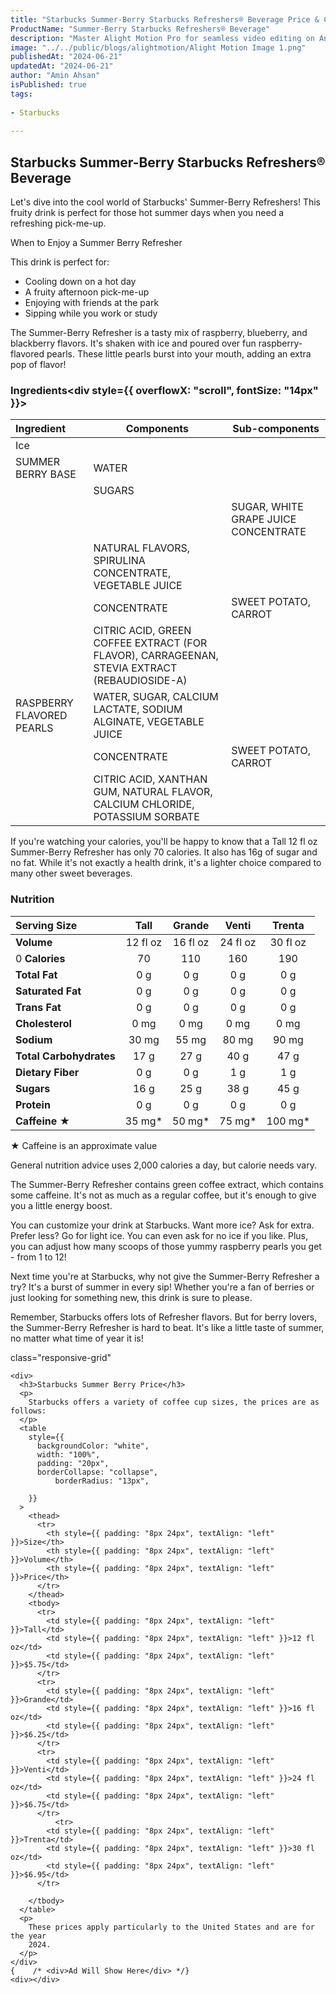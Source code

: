 ```yaml
---
title: "Starbucks Summer-Berry Starbucks Refreshers® Beverage Price & Calories"
ProductName: "Summer-Berry Starbucks Refreshers® Beverage" 
description: "Master Alight Motion Pro for seamless video editing on Android, iOS, and Tablets with our ultimate guide, unlocking advanced features and elevating your skills in 2024!"
image: "../../public/blogs/alightmotion/Alight Motion Image 1.png"
publishedAt: "2024-06-21"
updatedAt: "2024-06-21"
author: "Amin Ahsan"
isPublished: true
tags:
 
- Starbucks
      
---
```


 
## Starbucks Summer-Berry Starbucks Refreshers® Beverage 

Let's dive into the cool world of Starbucks' Summer-Berry Refreshers! This fruity drink is perfect for those hot summer days when you need a refreshing pick-me-up.

When to Enjoy a Summer Berry Refresher

This drink is perfect for:
- Cooling down on a hot day
- A fruity afternoon pick-me-up
- Enjoying with friends at the park
- Sipping while you work or study

The Summer-Berry Refresher is a tasty mix of raspberry, blueberry, and blackberry flavors. It's shaken with ice and poured over fun raspberry-flavored pearls. These little pearls burst into your mouth, adding an extra pop of flavor!




<style jsx>{`
  .table-container {
    overflow-x: auto;
    position: relative;
  }
  .table-container table {
    border-collapse: collapse;
    width: 30%;
  }
  .table-container th,
  .table-container td {
    border: 1px solid #ddd;
    padding: 2px;
    min-width: 30px;
    font-size: 11px;
  }
  .table-container th:first-child,
  .table-container td:first-child {
    position: sticky;
    left: 0;
    background-color: white;
    z-index: 1;
  }
  @media (max-width: 768px) {
    .table-container th:not(:first-child),
    .table-container td:not(:first-child) {
      min-width: 50px;
    }
  }
`}</style>


### Ingredients<div style={{ overflowX: "scroll", fontSize: "14px" }}>
  | Ingredient                         | Components       | Sub-components |
  |:-----------------------------------|------------------|----------------|
  | Ice                                |                  |                | 
  | SUMMER BERRY BASE                  | WATER            |                | 
  |                                    | SUGARS           |                | 
  |                                    |                  | SUGAR, WHITE GRAPE JUICE CONCENTRATE | 
  |                                    | NATURAL FLAVORS, SPIRULINA CONCENTRATE, VEGETABLE JUICE                 |                | 
  |                  | CONCENTRATE      | SWEET POTATO, CARROT| 
  |                  | CITRIC ACID, GREEN COFFEE EXTRACT (FOR FLAVOR), CARRAGEENAN, STEVIA EXTRACT (REBAUDIOSIDE-A)                 |                | 
  | RASPBERRY FLAVORED PEARLS|WATER, SUGAR, CALCIUM LACTATE, SODIUM ALGINATE, VEGETABLE JUICE                  |                | 
  |                  | CONCENTRATE      |SWEET POTATO, CARROT| 
  |                  | CITRIC ACID, XANTHAN GUM, NATURAL FLAVOR, CALCIUM CHLORIDE, POTASSIUM SORBATE                 |                | 
</div>

If you're watching your calories, you'll be happy to know that a Tall 12 fl oz Summer-Berry Refresher has only 70 calories. It also has 16g of sugar and no fat. While it's not exactly a health drink, it's a lighter choice compared to many other sweet beverages.
### Nutrition
| Serving Size             | Tall            | Grande         | Venti          | Trenta         |
|:-------------------------|:---------------:|:--------------:|:--------------:|:--------------:|
| **Volume**               | 12 fl oz        | 16 fl oz       | 24 fl oz       | 30 fl oz       |
|0 **Calories**             | 70              | 110            | 160            | 190            |
| **Total Fat**            | 0 g             | 0 g            | 0 g            | 0 g            |
| **Saturated Fat**        | 0 g             | 0 g            | 0 g            | 0 g            |
| **Trans Fat**            | 0 g             | 0 g            | 0 g            | 0 g            |
| **Cholesterol**          | 0 mg            | 0 mg           | 0 mg           | 0 mg           |
| **Sodium**               | 30 mg           | 55 mg          | 80 mg          | 90 mg          |
| **Total Carbohydrates**  | 17 g            | 27 g           | 40 g           | 47 g           |
| **Dietary Fiber**        | 0 g             | 0 g            | 1 g            | 1 g            |
| **Sugars**               | 16 g            | 25 g           | 38 g           | 45 g           |
| **Protein**              | 0 g             | 0 g            | 0 g            | 0 g            |
| **Caffeine ★**           | 35 mg*          | 50 mg*         | 75 mg*         | 100 mg*        |


★ Caffeine is an approximate value

General nutrition advice uses 2,000 calories a day, but calorie needs vary.

The Summer-Berry Refresher contains green coffee extract, which contains some caffeine. It's not as much as a regular coffee, but it's enough to give you a little energy boost.

You can customize your drink at Starbucks. Want more ice? Ask for extra. Prefer less? Go for light ice. You can even ask for no ice if you like. Plus, you can adjust how many scoops of those yummy raspberry pearls you get - from 1 to 12!

Next time you're at Starbucks, why not give the Summer-Berry Refresher a try? It's a burst of summer in every sip! Whether you're a fan of berries or just looking for something new, this drink is sure to please.

Remember, Starbucks offers lots of Refresher flavors. But for berry lovers, the Summer-Berry Refresher is hard to beat. It's like a little taste of summer, no matter what time of year it is!

<style jsx>{`
  .table-container {
    overflow-x: auto;
    position: relative;
  }
  .table-container table {
    border-collapse: collapse;
    width: 80%;
  }
  .table-container th,
  .table-container td {
    border: 1px solid #ddd;
    padding: 2px;
    min-width: 30px;
    font-size: 11px;
  }
  .table-container th:first-child,
  .table-container td:first-child {
    position: sticky;
    left: 0;
    background-color: white;
    z-index: 1;
  }
  @media (max-width: 768px) {
    .table-container th:not(:first-child),
    .table-container td:not(:first-child) {
      min-width: 50px;
    }
  }
`}</style>
 <style jsx>{`
  @media (min-width: 768px) {
    .responsive-grid {
      display: grid;
      grid-template-columns: 1fr 1fr;
    }
  }
`}</style>

<div
  style={{
    backgroundColor: "#cee3de",
    borderLeft: "3px solid #0c7556",
   padding: "20px",
    paddingTop: "13px", // Add padding to the top
        display: "grid",
        height: "fit-content",
      }} 
      
  class="responsive-grid"

>
    <div>
      <h3>Starbucks Summer Berry Price</h3>
      <p>
        Starbucks offers a variety of coffee cup sizes, the prices are as follows:
      </p>
      <table
        style={{
          backgroundColor: "white",
          width: "100%",
          padding: "20px",
          borderCollapse: "collapse",
              borderRadius: "13px",
          
        }}
      >
        <thead>
          <tr>
            <th style={{ padding: "8px 24px", textAlign: "left" }}>Size</th>
            <th style={{ padding: "8px 24px", textAlign: "left" }}>Volume</th>
            <th style={{ padding: "8px 24px", textAlign: "left" }}>Price</th>
          </tr>
        </thead>
        <tbody>
          <tr>
            <td style={{ padding: "8px 24px", textAlign: "left" }}>Tall</td>
            <td style={{ padding: "8px 24px", textAlign: "left" }}>12 fl oz</td>
            <td style={{ padding: "8px 24px", textAlign: "left" }}>$5.75</td>
          </tr>
          <tr>
            <td style={{ padding: "8px 24px", textAlign: "left" }}>Grande</td>
            <td style={{ padding: "8px 24px", textAlign: "left" }}>16 fl oz</td>
            <td style={{ padding: "8px 24px", textAlign: "left" }}>$6.25</td>
          </tr>
          <tr>
            <td style={{ padding: "8px 24px", textAlign: "left" }}>Venti</td>
            <td style={{ padding: "8px 24px", textAlign: "left" }}>24 fl oz</td>
            <td style={{ padding: "8px 24px", textAlign: "left" }}>$6.75</td>
          </tr> 
              <tr>
            <td style={{ padding: "8px 24px", textAlign: "left" }}>Trenta</td>
            <td style={{ padding: "8px 24px", textAlign: "left" }}>30 fl oz</td>
            <td style={{ padding: "8px 24px", textAlign: "left" }}>$6.95</td>
          </tr> 
          
        </tbody>
      </table>
      <p>
        These prices apply particularly to the United States and are for the year
        2024.
      </p>
    </div>
    {    /* <div>Ad Will Show Here</div> */}
    <div></div>
  </div>
